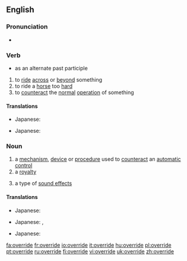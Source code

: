 ==English==

===Pronunciation===
*{{IPA|/'ovəɻaɪd/}}

===Verb===
{{en-verb|overrides|overriding|overrode|'''[[overridden]]''' ''or'' '''[[overrode]]'''}}
* {{rfv-inflection|overrode}} as an alternate past participle

# to [[ride]] [[across]] or [[beyond]] something
# to ride a [[horse]] too [[hard]]
# to [[counteract]] the [[normal]] [[operation]] of something

====Translations====
{{trans-top|to ride across or beyond something}}
{{trans-mid}}
{{trans-bottom}}

{{trans-top|to ride a horse too hard}}
*Japanese: {{t|ja|sc=Jpan|酷使する|tr=kokushi-suru}}
{{trans-mid}}
{{trans-bottom}}

{{trans-top|to counteract the normal operation of something}}
*Japanese: {{t|ja|sc=Jpan|過負荷を掛ける|tr=kafuka-wo-kakeru}}
{{trans-mid}}
{{trans-bottom}}

===Noun===
{{en-noun}}

# a [[mechanism]], [[device]] or [[procedure]] used to [[counteract]] an [[automatic]] [[control]]
# a [[royalty]]
# {{music}} a type of [[sound effect]]s

====Translations====
{{trans-top|a mechanism, device or procedure used to counteract an automatic control}}
*Japanese: {{t|ja|sc=Jpan|オーバードライブ|tr=ōbādoraibu}}
{{trans-mid}}
{{trans-bottom}}

{{trans-top|a royalty}}
*Japanese: {{t|ja|sc=Jpan|優先|tr=yūsen}}, {{t|ja|sc=Jpan|優待|tr=yūtai}}
{{trans-mid}}
{{trans-bottom}}

{{trans-top|music: a sound effect}}
*Japanese: {{t|ja|sc=Jpan|オーバードライブ|tr=ōbādoraibu}}
{{trans-mid}}
{{trans-bottom}}

[[fa:override]]
[[fr:override]]
[[io:override]]
[[it:override]]
[[hu:override]]
[[pl:override]]
[[pt:override]]
[[ru:override]]
[[fi:override]]
[[vi:override]]
[[uk:override]]
[[zh:override]]
